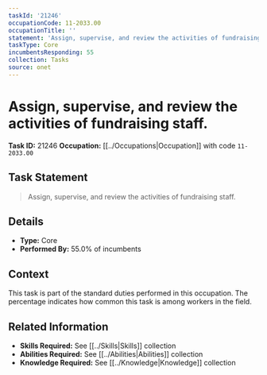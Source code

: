 ```yaml
---
taskId: '21246'
occupationCode: 11-2033.00
occupationTitle: ''
statement: 'Assign, supervise, and review the activities of fundraising staff.'
taskType: Core
incumbentsResponding: 55
collection: Tasks
source: onet
---
```

# Assign, supervise, and review the activities of fundraising staff.

**Task ID:** 21246
**Occupation:** [[../Occupations|Occupation]] with code `11-2033.00`

## Task Statement

> Assign, supervise, and review the activities of fundraising staff.

## Details

- **Type:** Core
- **Performed By:** 55.0% of incumbents

## Context

This task is part of the standard duties performed in this occupation. The percentage indicates how common this task is among workers in the field.

## Related Information

- **Skills Required:** See [[../Skills|Skills]] collection
- **Abilities Required:** See [[../Abilities|Abilities]] collection
- **Knowledge Required:** See [[../Knowledge|Knowledge]] collection
